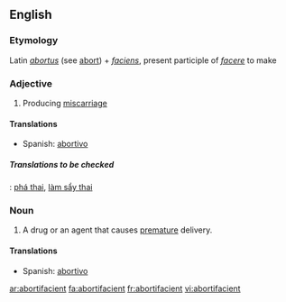 ==English==

===Etymology===
Latin ''[[abortus]]'' (see [[abort]]) + ''[[faciens]]'', present participle of ''[[facere]]'' to make

===Adjective===
{{en-adj}}

# Producing [[miscarriage]]

====Translations====
*Spanish: [[abortivo]]

=====Translations to be checked=====
{{checktrans}}
{{ttbc|Vietnamese}}: [[phá thai]], [[làm sẩy thai]]

===Noun===
{{en-noun}}

# A drug or an agent that causes [[premature]] delivery.

====Translations====
*Spanish: [[abortivo]] {{m}}

[[ar:abortifacient]]
[[fa:abortifacient]]
[[fr:abortifacient]]
[[vi:abortifacient]]